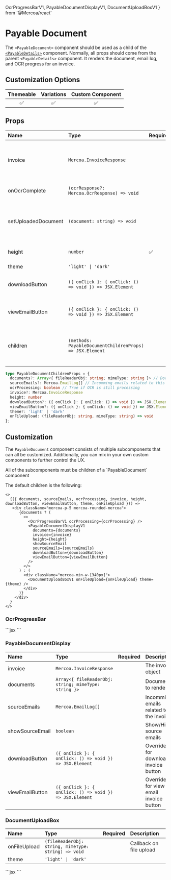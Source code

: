   OcrProgressBarV1,
  PayableDocumentDisplayV1,
  DocumentUploadBoxV1
} from '@Mercoa/react'

# Payable Document

The `<PayableDocument>` component should be used as a child of the [`<PayableDetails>`](./Details) component. Normally, all props should come from the parent `<PayableDetails>` component. It renders the document, email log, and OCR progress for an invoice.

## Customization Options

| Themeable | Variations | Custom Component |
| :-------: | :--------: | :--------------: |
|    ✅     |     ✅     |        ✅        |

## Props

| Name                  | Type                                                                                 | Required | Description                                                                                                                                           |
| :---------------------| :------------------------------------------------------------------------------------| :--------| :-----------------------------------------------------------------------------------------------------------------------------------------------------|
| invoice               | `Mercoa.InvoiceResponse`                                                             |          | The ID of the invoice to edit. Leave blank if creating a new invoice                                                                                  |
| onOcrComplete         | `(ocrResponse?: Mercoa.OcrResponse) => void`                                         |          | Callback when OCR is completed
| setUploadedDocument   | `(document: string) => void`                                                         |          | Callback of base64 docuemnt when the document is uploaded                                                                          |
| height                | `number`                                                                             |   ✅     | Height of the component in px |
| theme                 | `'light' \| 'dark'`                                                                  |          |                                                                            |
| downloadButton        | `({ onClick }: { onClick: () => void }) => JSX.Element`                              |          | Override for download invoice button                                                                                                                                 |
| viewEmailButton       | `({ onClick }: { onClick: () => void }) => JSX.Element`                              |          | Override for view email invoice button                              |
| children              | `(methods: PayableDocumentChildrenProps) => JSX.Element`                             |          | See [customization](#customization) for details on how to use the children prop.                                                                      |

```typescript
type PayableDocumentChildrenProps = {
  documents?: Array<{ fileReaderObj: string; mimeType: string }> // Documents uploaded or related to invoice
  sourceEmails?: Mercoa.EmailLog[] // Incomming emails related to this invoice
  ocrProcessing: boolean // True if OCR is still processing
  invoice?: Mercoa.InvoiceResponse
  height: number
  downloadButton?: ({ onClick }: { onClick: () => void }) => JSX.Element
  viewEmailButton?: ({ onClick }: { onClick: () => void }) => JSX.Element
  theme?: 'light' | 'dark'
  onFileUpload: (fileReaderObj: string, mimeType: string) => void
};
```

## Customization

The `PayableDocument` component consists of multiple subcomponents that can all be customized. Additionally, you can mix in your own custom components to further control the UX.

<Callout>
All of the subcomponents must be children of a `PayableDocument` component
</Callout>


The default children is the following:

```tsx
<>
  {({ documents, sourceEmails, ocrProcessing, invoice, height, downloadButton, viewEmailButton, theme, onFileUpload })) => 
   <div className="mercoa-p-5 mercoa-rounded-mercoa">
      {documents ? (
        <>
          <OcrProgressBarV1 ocrProcessing={ocrProcessing} />
          <PayableDocumentDisplayV1
            documents={documents}
            invoice={invoice}
            height={height}
            showSourceEmail
            sourceEmails={sourceEmails}
            downloadButton={downloadButton}
            viewEmailButton={viewEmailButton}
          />
        </>
      ) : (
        <div className="mercoa-min-w-[340px]">
          <DocumentUploadBoxV1 onFileUpload={onFileUpload} theme={theme} />
        </div>
      )}
    </div>
  }
</>
```

### OcrProgressBar

<ComponentContainer>
 <OcrProgressBarV1 ocrProcessing={true} />
  ```jsx
  <OcrProgressBarV1 ocrProcessing={true} />
  ```
</ComponentContainer>


### PayableDocumentDisplay

| Name                  | Type                                                                                 | Required | Description                                                                                                                                           |
| :---------------------| :------------------------------------------------------------------------------------| :--------| :-----------------------------------------------------------------------------------------------------------------------------------------------------|
| invoice               | `Mercoa.InvoiceResponse`                                                             |          | The invoice object                                                                                  |
| documents             | `Array<{ fileReaderObj: string; mimeType: string }>`                                 |          | Documents to render                                                                          |
| sourceEmails          | `Mercoa.EmailLog[]`                                                                 |          | Incomming emails related to the invoice |
| showSourceEmail       | `boolean`                                                                            |          | Show/Hide source emails                                   |
| downloadButton        | `({ onClick }: { onClick: () => void }) => JSX.Element`                              |          | Override for download invoice button                                                                                                                                 |
| viewEmailButton       | `({ onClick }: { onClick: () => void }) => JSX.Element`                              |          | Override for view email invoice button                              |


### DocumentUploadBox

| Name                  | Type                                                                                 | Required | Description                                                                                                                                           |
| :---------------------| :------------------------------------------------------------------------------------| :--------| :-----------------------------------------------------------------------------------------------------------------------------------------------------|
| onFileUpload          | `(fileReaderObj: string, mimeType: string) => void`                                  |          | Callback on file upload                                                                                  |
| theme                 | `'light' \| 'dark'`                                                                  |          |                                                                            |

<ComponentContainer>
  <DocumentUploadBoxV1 />
  ```jsx
  <DocumentUploadBoxV1 />
  ```
</ComponentContainer>